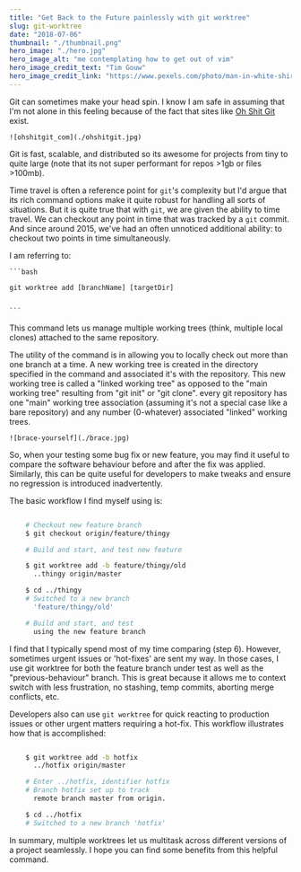 ```yaml
---
title: "Get Back to the Future painlessly with git worktree"
slug: git-worktree
date: "2018-07-06"
thumbnail: "./thumbnail.png"
hero_image: "./hero.jpg"
hero_image_alt: "me contemplating how to get out of vim"
hero_image_credit_text: "Tim Gouw"
hero_image_credit_link: "https://www.pexels.com/photo/man-in-white-shirt-using-macbook-pro-52608/"
---
```


Git can sometimes make your head spin. I know I am safe in assuming that I'm not alone in this feeling because of the fact that sites like <a target="_blank" href="https://ohshitgit.com">Oh Shit Git</a> exist.

    ![ohshitgit_com](./ohshitgit.jpg)

Git is fast, scalable, and distributed so its awesome for projects from tiny to quite large (note that its not super performant for repos >1gb or files >100mb).

Time travel is often a reference point for `git`'s complexity but I'd argue that its rich command options make it quite robust for handling all sorts of situations. But it is quite true that with `git`, we are given the ability to time travel. We can checkout any point in time that was tracked by a `git` commit. And since around 2015, we've had an often unnoticed additional ability: to checkout two points in time simultaneously.

I am referring to:

    ```bash

    git worktree add [branchName] [targetDir]
    
    
    ```


This command lets us manage multiple working trees (think, multiple local clones) attached to the same repository.

The utility of the command is in allowing you to locally check out more than one branch at a time. A new working tree is created in the directory specified in the command and associated it's with the repository. This new working tree is called a "linked working tree" as opposed to the "main working tree" resulting from "git init" or "git clone". every git repository has one "main" working tree association (assuming it's not a special case like a bare repository) and any number (0-whatever) associated "linked" working trees.

    ![brace-yourself](./brace.jpg)


So, when your testing some bug fix or new feature, you may find it useful to compare the software behaviour before and after the fix was applied. Similarly, this can be quite useful for developers to make tweaks and ensure no regression is introduced inadvertently.

The basic workflow I find myself using is:

  ```bash

      # Checkout new feature branch
      $ git checkout origin/feature/thingy

      # Build and start, and test new feature

      $ git worktree add -b feature/thingy/old
        ..thingy origin/master

      $ cd ../thingy
      # Switched to a new branch
        'feature/thingy/old'

      # Build and start, and test
        using the new feature branch

  ```

I find that I typically spend most of my time comparing (step 6). However, sometimes urgent issues or 'hot-fixes' are sent my way. In those cases, I use git worktree for both the feature branch under test as well as the "previous-behaviour" branch. This is great because it allows me to context switch with less frustration, no stashing, temp commits, aborting merge conflicts, etc.

Developers also can use `git worktree` for quick reacting to production issues or other urgent matters requiring a hot-fix. This workflow illustrates how that is accomplished:
```bash

    $ git worktree add -b hotfix
      ../hotfix origin/master

    # Enter ../hotfix, identifier hotfix
    # Branch hotfix set up to track
      remote branch master from origin.

    $ cd ../hotfix
    # Switched to a new branch 'hotfix'


```

In summary, multiple worktrees let us multitask across different versions of a project seamlessly. I hope you can find some benefits from this helpful command.
